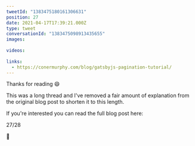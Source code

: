 ```yaml
---
tweetId: "1383475180161306631"
position: 27
date: 2021-04-17T17:39:21.000Z
type: tweet
conversationId: "1383475098913435655"
images:
  
videos:
  
links:
  - https://conermurphy.com/blog/gatsbyjs-pagination-tutorial/
---
```

Thanks for reading 😄 

This was a long thread and I've removed a fair amount of explanation from the original blog post to shorten it to this length. 

If you're interested you can read the full blog post here:

27/28

🔗 
